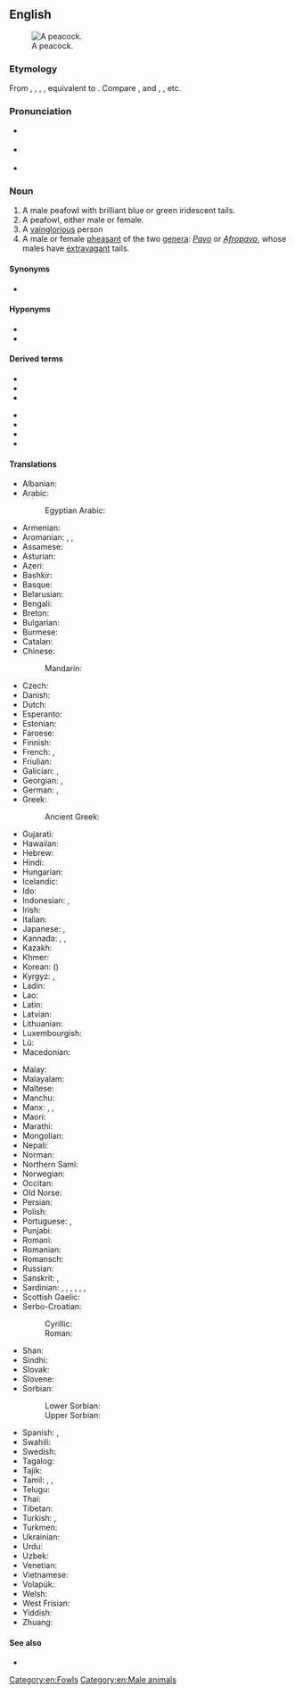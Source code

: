{{also|Peacock}}
==English==
{{wikipedia}}
[[Image:Pfau imponierend.jpg|thumb|A peacock.]]

===Etymology===
From {{inh|en|enm|pecok}}, {{m|enm|pekok}}, {{m|enm|pocok}}, {{m|enm|pacok}}, equivalent to {{compound|en|pea|t1=peafowl; peacock|cock}}. Compare {{cog|non|páfugl|t=peacock|lit=pea-fowl}}, and {{cog|en|peahen}}, {{m|en|peachick}}, etc.

===Pronunciation===
* {{a|GenAm}} {{IPA|/ˈpikɑk/|lang=en}}
* {{a|RP}} {{IPA|/ˈpiːkɒk/|lang=en}}
* {{audio|en-us-peacock.ogg|Audio (US)|lang=en}}

===Noun===
{{en-noun}}

# A male peafowl with brilliant blue or green iridescent tails.
# A peafowl, either male or female.
# A [[vainglorious]] person {{datedef|14th c.}}
# A male or female [[pheasant]] of the two [[genera]]: ''[[Pavo]]'' or ''[[Afropavo]]'', whose males have [[extravagant]] tails.

====Synonyms====
* {{l|en|peafowl}} {{qual|rare}}

====Hyponyms====
* {{l|en|peachick}}
* {{l|en|peahen}}

====Derived terms====
{{der-top}}
* {{l|en|peacock butterfly}}
* {{l|en|peacock fish}}
* {{l|en|peacock pheasant}}
{{der-mid}}
* {{l|en|peacockery}}
* {{l|en|peacocking}}
* {{l|en|peacockish}}
* {{l|en|proud as a peacock}}
{{der-bottom}}

====Translations====
{{trans-top|pheasant of one of the genera ''Pavo'' and ''Afropavo''}}
* Albanian: {{t+|sq|pallua|m}}
* Arabic: {{t|ar|طَاوُوس|m}}
*: Egyptian Arabic: {{t|arz|طاووس|m|tr=ṭāwūs|sc=Arab}}
* Armenian: {{t+|hy|սիրամարգ}}
* Aromanian: {{t|rup|pãun|?}}, {{t|rup|piunar|m}}, {{t|rup|pionel|m}}
* Assamese: {{t|as|ম’ৰা|sc=Beng}} {{rftranslit|as}}
* Asturian: {{t|ast|pavu|m}}
* Azeri: {{t|az|tovuz}}
* Bashkir: {{t|ba|тауис}}
* Basque: {{t|eu|pauma}}
* Belarusian: {{t|be|паўлі́н|m}}
* Bengali: {{t|bn|ময়ুর}}
* Breton: {{t+|br|paun|?}}
* Bulgarian: {{t+|bg|пау́н|m}}
* Burmese: {{t+|my|ဒေါင်း}}
* Catalan: {{t+|ca|paó|m}}
* Chinese:
*: Mandarin: {{t+|cmn|孔雀|tr=kǒngquè}}
* Czech: {{t+|cs|páv|m}}
* Danish: {{t+|da|påfugl|c}}
* Dutch: {{t+|nl|pauw|m}}
* Esperanto: {{t+|eo|pavo}}
* Estonian: {{t+|et|paabulind}}
* Faroese: {{t|fo|páfuglur|m}}
* Finnish: {{t+|fi|riikinkukko}}
* French: {{t+|fr|paon|m}}, {{t+|fr|paonne|f}}
* Friulian: {{t|fur|pavon|m}}
* Galician: {{t+|gl|pavo real|m}}, {{t|gl|pavón|m}}
* Georgian: {{t|ka|ფარშევანგი}}, {{t|ka|ფარშავანგი}}
* German: {{qualifier|♂♀}} {{t+|de|Pfau|m}}, {{qualifier|♂}} {{t|de|Pfauhahn|m}}
* Greek: {{t+|el|παγώνι|n}}
*: Ancient Greek: {{t|grc|ταώς|m}}
* Gujarati: {{t|gu|મોર|sc=Gujr}}
* Hawaiian: {{t|haw|pīkake}}
* Hebrew: {{t+|he|טַוָּס|?|tr=tavás}}
* Hindi: {{t+|hi|मोर|m}}
* Hungarian: {{t+|hu|páva}}
* Icelandic: {{t|is|páfugl|m}}
* Ido: {{t+|io|pavono}}
* Indonesian: {{t|id|merak jantan}}, {{t+|id|merak}}
* Irish: {{t+|ga|péacóg|f}}
* Italian: {{t+|it|pavone|m}}
* Japanese: {{t+|ja|孔雀|tr=くじゃく, kujaku|sc=Jpan}}, {{t|ja|ピーコック|tr=pīkokku|sc=Jpan}}
* Kannada: {{t+|kn|ನವಿಲು}}, {{t+|kn|ಮಯೂರ}}, {{t+|kn|ಕೇಕಿ}}
* Kazakh: {{t|kk|тауыс|sc=Cyrl}}
* Khmer: {{t+|km|ក្ងោក|tr=kŋaok|sc=Khmr}}
* Korean: {{t+|ko|공작}} ({{t+|ko|孔雀|sc=Kore}})
* Kyrgyz: {{t+|ky|тоос}}, {{t|ky|павлин}}
* Ladin: {{t|lld|pavon|m}}
* Lao: {{t|lo|ກຸໂງກ|sc=Laoo}}
* Latin: {{t+|la|pavo|m}}
* Latvian: {{t|lv|pāvs|m}}
* Lithuanian: {{t+|lt|povas|m}}
* Luxembourgish: {{t+|lb|Pohunn|m}}
* Lü: {{t|khb|ᦷᦓᧅᦍᦳᧂ|tr=nok⁵juŋ⁴}}
* Macedonian: {{t|mk|паун|m}}
{{trans-mid}}
* Malay: {{t|ms|merak}}
* Malayalam: {{t|ml|മയില്‍}}
* Maltese: {{t|mt|pagun|m}}
* Manchu: {{t|mnc|ᡨᠣᠵᡳᠨ}}
* Manx: {{t|gv|kellagh eairkagh|m}} {{qualifier|male only}}, {{t|gv|peacock|m}}, {{t|gv|kellagh aalin|m}}
* Maori: {{t|mi|pīkake}}
* Marathi: {{t|mr|मोर|m|sc=Deva}}
* Mongolian: {{t+|mn|тогос|sc=Cyrl}}
* Nepali: {{t|ne|मुजुर|sc=Deva}}
* Norman: {{t|nrf|paon|m}}
* Northern Sami: {{t-check|se|pávvuonccis}}<!--was labeled simply "Sami"; I assume it's Northern-->
* Norwegian: {{t|no|påfugl|m}}
* Occitan: {{t+|oc|pavon|m}}
* Old Norse: {{t|non|pái|m}}
* Persian: {{t+|fa|طاووس|tr=tâvus|sc=fa-Arab}}
* Polish: {{t+|pl|paw|m}}
* Portuguese: {{t|pt|pavão real|m}}, {{t+|pt|pavão|m}}
* Punjabi: {{t|pa|ਮੋਰ|sc=Guru}}
* Romani: {{t|rom|pavuno|m}}
* Romanian: {{t+|ro|păun|m}}
* Romansch: {{t|rm|pavun|?}}
* Russian: {{t+|ru|павли́н|m}}
* Sanskrit: {{t+|sa|मयूर|m}}, {{t+|sa|मयूरी|f}}
* Sardinian: {{t|sc|baboni|?}}, {{t|sc|pavone|?}}, {{t|sc|pavoni|?}}, {{t|sc|paoni|?}}, {{t|sc|poni|?}}, {{t|sc|paboni|?}}, {{t|sc|paone|?}}
* Scottish Gaelic: {{t|gd|peucag|f}}
* Serbo-Croatian:
*: Cyrillic: {{t|sh|паун|m}}
*: Roman: {{t+|sh|paun|m}}
* Shan: {{t|shn|ၼူၵ်ႉယုင်း|tr=nok. yung:}}
* Sindhi: {{t|sd|मोर|tr=mor|sc=Deva}}
* Slovak: {{t+|sk|páv|m}}
* Slovene: {{t+|sl|pav|m}}
* Sorbian:
*: Lower Sorbian: {{t|dsb|paw|m}}
*: Upper Sorbian: {{t|hsb|paw|m}}
* Spanish: {{t|es|pavo real|m}}, {{t|es|pavorreal|m}}
* Swahili: {{t+|sw|tausi}}
* Swedish: {{t+|sv|påfågel|c}}
* Tagalog: {{t|tl|paboreyal}}
* Tajik: {{t|tg|товус}}
* Tamil: {{t+|ta|மயில்}}, {{t+|ta|ஞமலி|sc=Taml}}, {{t+|ta|தோகை|sc=Taml}}
* Telugu: {{t+|te|నెమలి}}
* Thai: {{t+|th|นกยูง|tr=nók-yoong|sc=Thai}}
* Tibetan: {{t|bo|རྨ་བྱ}}
* Turkish: {{t+|tr|tavus kuşu}}, {{t+|tr|tavus}}
* Turkmen: {{t|tk|tawus}}
* Ukrainian: {{t+|uk|пави́ч|m}}
* Urdu: {{t|ur|مور|m|tr=mor}}
* Uzbek: {{t+|uz|tovuq}}
* Venetian: {{t|vec|paón}}
* Vietnamese: {{t|vi|chim công}}
* Volapük: {{t+|vo|paf}}
* Welsh: {{t|cy|paun|m}}
* West Frisian: {{t|fy|pau|c}}
* Yiddish: {{t|yi|פּאַווע|f|sc=Hebr}}
* Zhuang: {{t|za|gungjcoz|sc=Talu}}
{{trans-bottom}}

====See also====
* {{l|en|pajock}}

[[Category:en:Fowls]]
[[Category:en:Male animals]]
